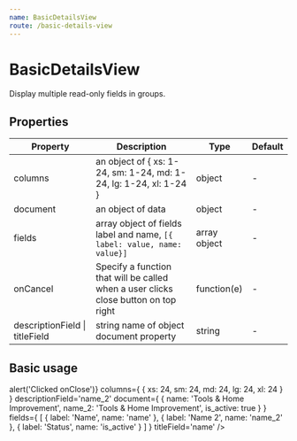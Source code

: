 ```yaml
---
name: BasicDetailsView
route: /basic-details-view
---
```



# BasicDetailsView

Display multiple read-only fields in groups.

## Properties

| Property | Description | Type | Default |
| -------- | ----------- | ---- | ------- |
| columns |an object of { xs: 1-24, sm: 1-24, md: 1-24, lg: 1-24, xl: 1-24 } | object | - |
| document |an object of data | object | - |
| fields |array object of fields label and name, `[{ label: value, name: value}]` | array object | - |
| onCancel | Specify a function that will be called when a user clicks close button on top right | function(e) | - |
| descriptionField \| titleField| string name of object document property | string | - |


## Basic usage
<Playground>
    <Row>
        <BasicDetailsView
            onClose={() => alert('Clicked onClose')}
            columns={
                { xs: 24, sm: 24, md: 24, lg: 24, xl: 24 }
            }
            descriptionField='name_2'
            document={
                {
                    name: 'Tools & Home Improvement',
                    name_2: 'Tools & Home Improvement',
                    is_active: true
                }
            }
            fields={
                [
                    {
                        label: 'Name',
                        name: 'name'
                    },
                    {
                        label: 'Name 2',
                        name: 'name_2'
                    },
                    {
                        label: 'Status',
                        name: 'is_active'
                    }
                ]
            }
            titleField='name'
        />
    </Row>
</Playground>